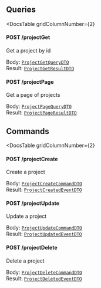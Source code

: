 


<div
  class={"spacer"}
/>



## Queries

<DocsTable
  gridColumnNumber={2}
>

  <div>

  

#### POST /projectGet



Get a project by id


  </div>

  <div>

    
Body: [`ProjectGetQueryDTO`](#project-get)  
Result: [`ProjectGetResultDTO`](#project-get)
  </div>

  <div>

  

#### POST /projectPage



Get a page of projects


  </div>

  <div>

    
Body: [`ProjectPageQueryDTO`](#project-page)  
Result: [`ProjectPageResultDTO`](/docs/event--page#event)
  </div>
</DocsTable>

<div
  class={"spacer"}
/>



## Commands

<DocsTable
  gridColumnNumber={2}
>

  <div>

  

#### POST /projectCreate



Create a project


  </div>

  <div>

    
Body: [`ProjectCreateCommandDTO`](#project-create)  
Result: [`ProjectCreatedEventDTO`](#project-create)
  </div>

  <div>

  

#### POST /projectUpdate



Update a project


  </div>

  <div>

    
Body: [`ProjectUpdateCommandDTO`](#project-update)  
Result: [`ProjectUpdatedEventDTO`](/docs/core-project--page#d2-project-update)
  </div>

  <div>

  

#### POST /projectDelete



Delete a project


  </div>

  <div>

    
Body: [`ProjectDeleteCommandDTO`](#project-delete)  
Result: [`ProjectDeletedEventDTO`](#project-delete)
  </div>
</DocsTable>
